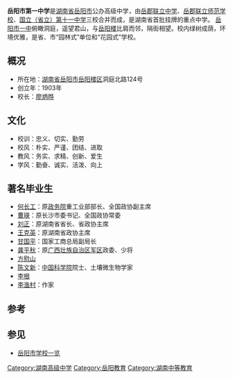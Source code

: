 {{unreferenced|time=2018-01-17T10:40:21+00:00}}
{{Infobox school
|name=湖南省岳阳市第一中学
|image=File:湖南省岳阳市第一中学校徽.gif
|alt=
|caption=
|country=
|coordinates<!--坐标-->={{coord|29.3833472|N|113.094897|E|format=dms|region:CN_type:edu|display=inline,title}}
|type=[[湖南省高中示范校列表|湖南省示范性普通高级中学]]、[[高级中学|高级中学]]、[[公立学校|公立学校]]
|motto<!--校训-->=忠义、切实、勤劳
|established<!--建校日-->=1903年
|district<!--地区-->={{CHN}}[[湖南省|湖南省]][[岳阳市|岳阳市]]
|location<!--学区-->=[[岳阳市|岳阳市]][[岳阳楼区|岳阳楼区]]洞庭北路124号
|principal<!--校长-->=[[廖炳晔|廖炳晔]]
|faculty<!--教师人数-->=教职工273人（截至2015年底)
|grades=[[高一|高一]]、[[高二|高二]]、[[高三|高三]]
|enrollmen<!--学生人数-->t=3000-4000
|campus_size=122亩{{refTag|name=官网简介|{{Cite web|title=岳阳市第一中学简介|url=http://www.yysyz.com.cn/Article/ShowArticle.asp?ArticleID=558|accessdate=2020-01-28|date=2011-04-12|archive-url=https://web.archive.org/web/20190117033434/http://www.yysyz.com.cn/Article/ShowArticle.asp?ArticleID=558|archive-date=2019-01-17|dead-url=yes}}}}
|free_label=建筑面积
|free_text=7万余平方米{{refTag|name=官网简介}}
|free_label1=学生组织
|free_text1=[[学生会|学生会]]、[[中国共产主义青年团|校团委]]
|song=
|website=[http://www.yysyz.com.cn/ 岳阳市第一中学官网]
|footnotes<!--页脚-->=
}}
{{不是|岳阳县第一中学}}
'''岳阳市第一中学'''是[[湖南省|湖南省]][[岳阳市|岳阳市]]公办高级中学，由[[岳郡联立中学|岳郡联立中学]]、[[岳郡联立师范学校|岳郡联立师范学校]]、[[国立（省立）第十一中学|国立（省立）第十一中学]]三校合并而成，是湖南省首批挂牌的重点中学。
[[岳阳市第一中学|岳阳市一中]]俯瞰洞庭，遥望君山，与[[岳阳楼|岳阳楼]]比肩而邻，隔街相望。校内绿树成荫，环境优雅，是省、市“园林式”单位和“花园式”学校。

==概况==
*所在地：[[湖南省|湖南省]][[岳阳市|岳阳市]][[岳阳楼区|岳阳楼区]]洞庭北路124号
*创立年：1903年
*校长：[[廖炳晔|廖炳晔]]

==文化==
*校训：忠义、切实、勤劳
*校风：朴实、严谨、团结、进取
*教风：务实、求精、创新、爱生
*学风：勤奋、诚实、活泼、向上

==著名毕业生==
*[[何长工|何长工]]：原[[政务院|政务院]]重工业部部长、全国政协副主席
*[[曹瑛|曹瑛]]：原长沙市委书记、全国政协常委
*[[刘正|刘正]]：原湖南省省长、省政协主席
*[[王克英|王克英]]：原湖南省政协主席
*[[甘国平|甘国平]]：国家工商总局副局长
*[[龚平秋|龚平秋]]：原[[广西壮族自治区军区|广西壮族自治区军区]]政委、少将
*[[方慰山|方慰山]]
*[[陈文新|陈文新]]：[[中国科学院|中国科学院]]院士、土壤微生物学家
*[[李根|李根]]
*[[李渔村|李渔村]]：作家

==参考==
{{refFoot}}

==参见==
*[[岳阳市学校一览|岳阳市学校一览]]
{{湖南省示范性普通高级中学}}

[[Category:湖南高级中学|Category:湖南高级中学]]
[[Category:岳阳教育|Category:岳阳教育]]
[[Category:湖南中等教育|Category:湖南中等教育]]
